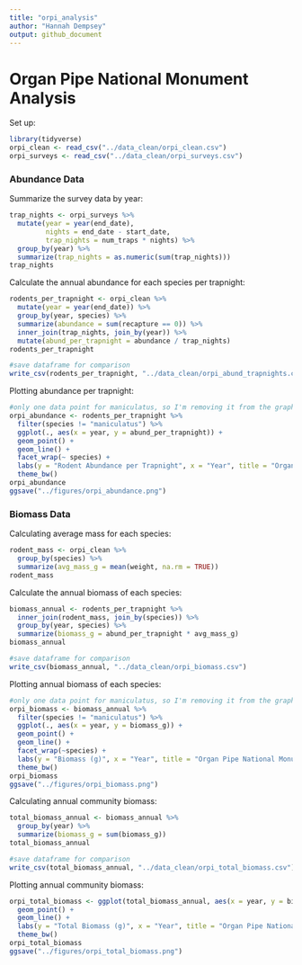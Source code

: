 ```yaml
---
title: "orpi_analysis"
author: "Hannah Dempsey"
output: github_document
---
```


# Organ Pipe National Monument Analysis

Set up:

```r
library(tidyverse)
orpi_clean <- read_csv("../data_clean/orpi_clean.csv")
orpi_surveys <- read_csv("../data_clean/orpi_surveys.csv")
```

### Abundance Data

Summarize the survey data by year:

```r
trap_nights <- orpi_surveys %>% 
  mutate(year = year(end_date),
         nights = end_date - start_date,
         trap_nights = num_traps * nights) %>% 
  group_by(year) %>% 
  summarize(trap_nights = as.numeric(sum(trap_nights)))
trap_nights
```

Calculate the annual abundance for each species per trapnight:

```r
rodents_per_trapnight <- orpi_clean %>% 
  mutate(year = year(end_date)) %>%  
  group_by(year, species) %>% 
  summarize(abundance = sum(recapture == 0)) %>% 
  inner_join(trap_nights, join_by(year)) %>% 
  mutate(abund_per_trapnight = abundance / trap_nights)
rodents_per_trapnight

#save dataframe for comparison
write_csv(rodents_per_trapnight, "../data_clean/orpi_abund_trapnights.csv")
```

Plotting abundance per trapnight:

```r
#only one data point for maniculatus, so I'm removing it from the graph
orpi_abundance <- rodents_per_trapnight %>% 
  filter(species != "maniculatus") %>% 
  ggplot(., aes(x = year, y = abund_per_trapnight)) +
  geom_point() +
  geom_line() +
  facet_wrap(~ species) +
  labs(y = "Rodent Abundance per Trapnight", x = "Year", title = "Organ Pipe National Monument") +
  theme_bw()
orpi_abundance
ggsave("../figures/orpi_abundance.png")
```

### Biomass Data

Calculating average mass for each species:

```r
rodent_mass <- orpi_clean %>% 
  group_by(species) %>% 
  summarize(avg_mass_g = mean(weight, na.rm = TRUE))
rodent_mass
```

Calculate the annual biomass of each species:

```r
biomass_annual <- rodents_per_trapnight %>% 
  inner_join(rodent_mass, join_by(species)) %>% 
  group_by(year, species) %>% 
  summarize(biomass_g = abund_per_trapnight * avg_mass_g)
biomass_annual

#save dataframe for comparison
write_csv(biomass_annual, "../data_clean/orpi_biomass.csv")
```

Plotting annual biomass of each species:

```r
#only one data point for maniculatus, so I'm removing it from the graph
orpi_biomass <- biomass_annual %>% 
  filter(species != "maniculatus") %>% 
  ggplot(., aes(x = year, y = biomass_g)) +
  geom_point() +
  geom_line() +
  facet_wrap(~species) +
  labs(y = "Biomass (g)", x = "Year", title = "Organ Pipe National Monument") +
  theme_bw()
orpi_biomass
ggsave("../figures/orpi_biomass.png")
```

Calculating annual community biomass:

```r
total_biomass_annual <- biomass_annual %>% 
  group_by(year) %>% 
  summarize(biomass_g = sum(biomass_g))
total_biomass_annual

#save dataframe for comparison
write_csv(total_biomass_annual, "../data_clean/orpi_total_biomass.csv")
```

Plotting annual community biomass:

```r
orpi_total_biomass <- ggplot(total_biomass_annual, aes(x = year, y = biomass_g)) +
  geom_point() +
  geom_line() +
  labs(y = "Total Biomass (g)", x = "Year", title = "Organ Pipe National Monument") +
  theme_bw()
orpi_total_biomass
ggsave("../figures/orpi_total_biomass.png")
```
